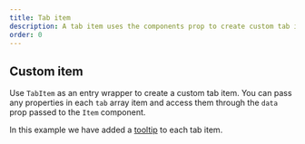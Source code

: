 ```yaml
---
title: Tab item
description: A tab item uses the components prop to create custom tab items.
order: 0
---
```



## Custom item

Use `TabItem` as an entry wrapper to create a custom tab item.
You can pass any properties in each `tab` array item and access them through the `data` prop passed to the `Item` component.

In this example we have added a [tooltip](/components/tooltip) to each tab item.

<Example Component={TabItemCustomComponent} packageName="@atlaskit/tabs" />
